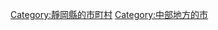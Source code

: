 {{Commonscat|Mishima, Shizuoka}}
{{Catmore}}

{{DEFAULTSORT:Mishima-shi}}
[[Category:靜岡縣的市町村|Category:靜岡縣的市町村]]
[[Category:中部地方的市|Category:中部地方的市]]